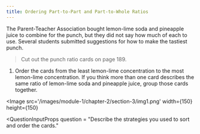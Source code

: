 ```yaml
---
title: Ordering Part-to-Part and Part-to-Whole Ratios
---
```

<Scenario>
The Parent-Teacher Association bought lemon-lime soda and pineapple juice to combine for the punch, but they did not say how much of each to use. Several students submitted suggestions for how to make the tastiest punch.
</Scenario>

> Cut out the punch ratio cards on page 189.

1. Order the cards from the least lemon-lime concentration to the most lemon-lime concentration. If you think more than one card describes the same ratio of lemon-lime soda and pineapple juice, group those cards together.

<Image
    src='/images/module-1/chapter-2/section-3/img1.png'
    width={150}
    height={150}
></Image>

<QuestionInputProps 
    question = "Describe the strategies you used to sort and order the cards."
></QuestionInputProps>


